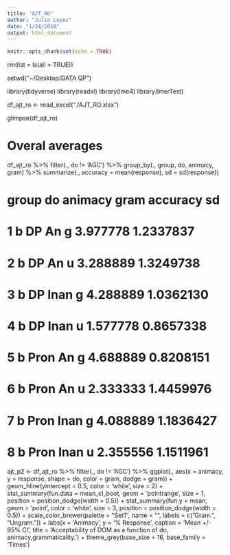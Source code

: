 ```yaml
---
title: "AJT_RO"
author: "Julio Lopez"
date: "1/24/2018"
output: html_document
---
```


```r
knitr::opts_chunk$set(echo = TRUE)
```
rm(list = ls(all = TRUE))

setwd("~/Desktop/DATA QP")

library(tidyverse)
library(readxl)
library(lme4)
library(lmerTest)

df_ajt_ro <- read_excel("./AJT_RO.xlsx")

glimpse(df_ajt_ro)

# Overal averages
df_ajt_ro %>% 
  filter(., do != 'AGC') %>%
  group_by(., group, do, animacy, gram) %>% 
  summarize(., accuracy = mean(response), sd = sd(response)) 

# group    do animacy  gram accuracy        sd
# <chr> <chr>   <chr> <chr>    <dbl>     <dbl>
# 1     b    DP      An     g 3.977778 1.2337837
# 2     b    DP      An     u 3.288889 1.3249738
# 3     b    DP    Inan     g 4.288889 1.0362130
# 4     b    DP    Inan     u 1.577778 0.8657338
# 5     b  Pron      An     g 4.688889 0.8208151
# 6     b  Pron      An     u 2.333333 1.4459976
# 7     b  Pron    Inan     g 4.088889 1.1836427
# 8     b  Pron    Inan     u 2.355556 1.1511961


ajt_p2 <- df_ajt_ro %>%
  filter(., do != 'AGC') %>% 
  ggplot(., aes(x = animacy, y = response, shape = do, color = gram, dodge = gram)) + 
  geom_hline(yintercept = 0.5, color = 'white', size = 2) + 
  stat_summary(fun.data = mean_cl_boot, geom = 'pointrange', size = 1, 
               position = position_dodge(width = 0.5)) + 
  stat_summary(fun.y = mean, geom = 'point', color = 'white', size = 3, 
               position = position_dodge(width = 0.5)) +
  scale_color_brewer(palette = "Set1", name = "", labels = c("Gram.", "Ungram.")) +
  labs(x = 'Animacy', y = '% Response', caption = 'Mean +/- 95% CI', 
       title = 'Acceptability of DOM as a function of do, animacy,\nand grammaticality.') + 
  theme_grey(base_size = 16, base_family = 'Times')
